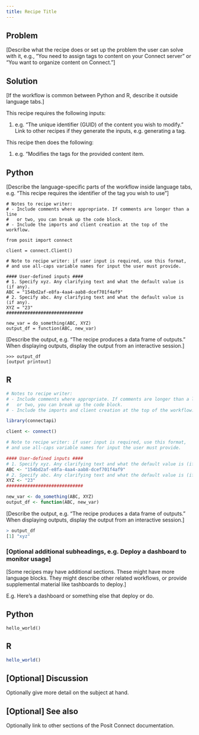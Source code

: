 ```yaml
---
title: Recipe Title
---
```


## Problem

[Describe what the recipe does or set up the problem the user can solve with it, e.g., "You need to assign tags to content on your Connect server" or "You want to organize content on Connect."]

## Solution

[If the workflow is common between Python and R, describe it outside language tabs.]

This recipe requires the following inputs:

1. e.g. "The unique identifier (GUID) of the content you wish to modify." Link to other recipes if they generate the inputs, e.g. generating a tag.

This recipe then does the following:

1. e.g. "Modifies the tags for the provided content item.

:::{.panel-tabset group="language"}

## Python

[Describe the language-specific parts of the workflow inside language tabs, e.g. "This recipe requires the identifier of the tag you wish to use"]

```.python
# Notes to recipe writer:
# - Include comments where appropriate. If comments are longer than a line
#   or two, you can break up the code block.
# - Include the imports and client creation at the top of the workflow.

from posit import connect

client = connect.Client()

# Note to recipe writer: if user input is required, use this format,
# and use all-caps variable names for input the user must provide.

#### User-defined inputs ####
# 1. Specify xyz. Any clarifying text and what the default value is (if any).
ABC = "154bd2af-e8fa-4aa4-aab8-dcef701f4af9"
# 2. Specify abc. Any clarifying text and what the default value is (if any).
XYZ = "23"
#############################

new_var = do_something(ABC, XYZ)
output_df = function(ABC, new_var)

```

[Describe the output, e.g. "The recipe produces a data frame of outputs." When displaying outputs, display the output from an interactive session.]

```.python
>>> output_df
[output printout]
```

## R

```.r
# Notes to recipe writer:
# - Include comments where appropriate. If comments are longer than a line
#   or two, you can break up the code block.
# - Include the imports and client creation at the top of the workflow.

library(connectapi)

client <- connect()

# Note to recipe writer: if user input is required, use this format,
# and use all-caps variable names for input the user must provide.

#### User-defined inputs ####
# 1. Specify xyz. Any clarifying text and what the default value is (if any).
ABC <- "154bd2af-e8fa-4aa4-aab8-dcef701f4af9"
# 2. Specify abc. Any clarifying text and what the default value is (if any).
XYZ <- "23"
#############################

new_var <- do_something(ABC, XYZ)
output_df <- function(ABC, new_var)

```

[Describe the output, e.g. "The recipe produces a data frame of outputs." When displaying outputs, display the output from an interactive session.]

```.r
> output_df
[1] "xyz"
```

:::

### [Optional additional subheadings, e.g. Deploy a dashboard to monitor usage]

[Some recipes may have additional sections. These might have more language blocks. They might describe other related workflows, or provide supplemental material like tashboards to deploy.]

E.g. Here's a dashboard or something else that deploy or do.

:::{.panel-tabset group="language"}

## Python

```.python
hello_world()
```

## R

```.r
hello_world()
```

:::

## [Optional] Discussion

Optionally give more detail on the subject at hand.

## [Optional] See also

Optionally link to other sections of the Posit Connect documentation.


